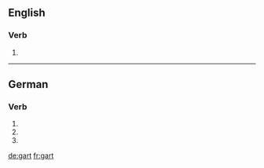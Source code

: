 {{also|gärt}}
==English==

===Verb===
{{head|en|verb form}}

# {{en-past of|gar}}

----

==German==

===Verb===
{{head|de|verb form}}

# {{de-verb form of|garen|3|s|g}}
# {{de-verb form of|garen|2|p|g}}
# {{de-verb form of|garen|i|p}}

[[de:gart]]
[[fr:gart]]